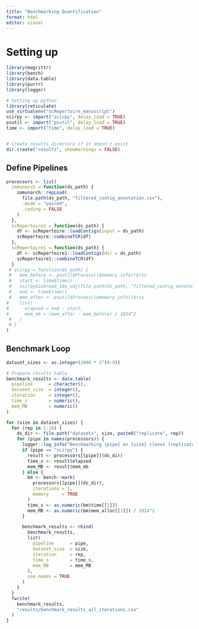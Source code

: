 ```yaml
---
title: "Benchmarking Quantification"
format: html
editor: visual
---
```


# Setting up

```r
library(magrittr)
library(bench)
library(data.table)
library(purrr)
library(logger)

# Setting up python
library(reticulate)
use_virtualenv("scRepertoire_manuscript")
scirpy <- import("scirpy", delay_load = TRUE)
psutil <- import("psutil", delay_load = TRUE)
time <- import("time", delay_load = TRUE)


# Create results directory if it doesn't exist
dir.create("results", showWarnings = FALSE)
```

## Define Pipelines

```r
processors <- list(
  immunarch = function(ds_path) {
    immunarch::repLoad(
      file.path(ds_path, "filtered_contig_annotation.csv"),
      .mode = "paired", 
      .coding = FALSE
    )
  },
  scRepertoire2 = function(ds_path) {
    df <- scRepertoire::loadContigs(input = ds_path)
    scRepertoire::combineTCR(df)
  },
  scRepertoire1 = function(ds_path) {
    df <- scRepertoire1::loadContigs(dir = ds_path)
    scRepertoire1::combineTCR(df)
  }
 # scirpy = function(ds_path) {
 #   mem_before <- psutil$Process()$memory_info()$rss
 #   start <- time$time()
 #   scirpy$io$read_10x_vdj(file.path(ds_path, "filtered_contig_annotation.csv"))
 #   end <- time$time()
 #   mem_after <- psutil$Process()$memory_info()$rss
#    list(
#      elapsed = end - start,
#      mem_mb = (mem_after - mem_before) / 1024^2
 #   )
 # }
)
```

## Benchmark Loop

```r

dataset_sizes <- as.integer(2000 * 2^(0:9))

# Prepare results table
benchmark_results <- data.table(
  pipeline      = character(),
  dataset_size  = integer(),
  iteration     = integer(),
  time_s        = numeric(),
  mem_MB        = numeric()
)

for (size in dataset_sizes) {
  for (rep in 1:10) {
    ds_dir <- file.path("datasets", size, paste0("replicate", rep))
    for (pipe in names(processors)) {
      logger::log_info("Benchmarking {pipe} on {size} clones (replicate {rep})...")
      if (pipe == "scirpy") {
        result <- processors[[pipe]](ds_dir)
        time_s <- result$elapsed
        mem_MB <- result$mem_mb
      } else {
        bm <- bench::mark(
          processors[[pipe]](ds_dir),
          iterations = 1,
          memory     = TRUE
        )
        time_s <- as.numeric(bm$time[[1]])
        mem_MB <- as.numeric(bm$mem_alloc[[1]]) / 1024^2
      }

      benchmark_results <- rbind(
        benchmark_results,
        list(
          pipeline      = pipe,
          dataset_size  = size,
          iteration     = rep,
          time_s        = time_s,
          mem_MB        = mem_MB
        ),
        use.names = TRUE
      )
    }
  }
  fwrite(
    benchmark_results,
    "results/benchmark_results_all_iterations.csv"
  )
}
```


